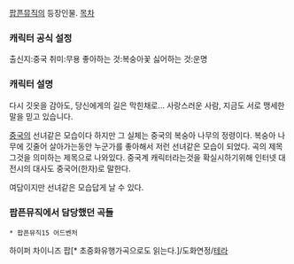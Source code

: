 [[팝픈뮤직]]의 등장인물.
[[목차]]
=== 캐릭터 공식 설정 ===
출신지:중국
취미:무용
좋아하는 것:복숭아꽃
싫어하는 것:운명

=== 캐릭터 설명 ===
다시 깃옷을 감아도, 당신에게의 길은 막힌채로… 
사랑스러운 사람, 지금도 서로 맹세한 말을 믿고 있습니다. 

[[중국]]의 선녀같은 모습이다 하지만 그 실체는 중국의 복숭아 나무의 정령이다. 복숭아 나무에 깃줄어 살아가는동안 누군가를 좋아해서 저런 선녀같은 모습이 되었다. 곡의 제목 그것을 의미하는 제목으로 나와있다. 중국계 캐릭터라는것을 확실시하기위해 인터넷 대전시의 대사도 중국어(한자)로 말한다.

여담이지만 선녀같은 모습답게 날 수 있다.

=== 팝픈뮤직에서 담당했던 곡들 ===
 * 팝픈뮤직15 어드벤처
하이퍼 차이니즈 팝[* 초중화유행가곡으로도 읽는다.]/도화연정/[[테라]]
